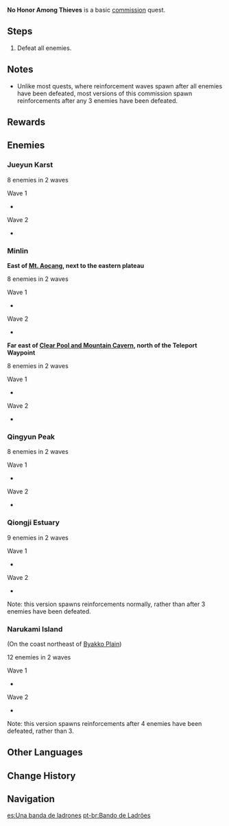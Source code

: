 {{About|the [[Commission]]|the [[Random Event]]|No Honor Among Thieves (Random Event)}}
{{Quest Infobox
|id             = 
|type           = Commission
|image          = Commission No Honor Among Thieves.png
|caption        = [[Qiongji Estuary]] version
|region         = Liyue
|summary        = Defeat the group of Treasure Hoarders.
|startLocation  = [[Jueyun Karst]], [[Liyue]]
|startLocation2 = [[Minlin]], Liyue
|startLocation3 = [[Qingyun Peak]], Liyue
|startLocation4 = [[Qiongji Estuary]], Liyue
|startLocation5 = [[Narukami Island]], [[Inazuma]]
|other          = 
*AR-Dependent Rewards
|characters     = Traveler
}}

'''No Honor Among Thieves''' is a basic [[commission]] quest.

==Steps==
{{Quest Description|A group of [[Treasure Hoarders]] have made camp in the wilderness and are up to no good. Defeat them to put an end to this threat.}}
#Defeat all enemies.

==Notes==
* Unlike most quests, where reinforcement waves spawn after all enemies have been defeated, most versions of this commission spawn reinforcements after any 3 enemies have been defeated.

==Rewards==
{{Commission Rewards|full}}

==Enemies==
===Jueyun Karst===
;8 enemies in 2 waves

Wave 1
*{{Enemy List|Treasure Hoarders: Scout;Treasure Hoarders: Marksman;Treasure Hoarders: Pyro Potioneer;Treasure Hoarders: Handyman;Treasure Hoarders: Gravedigger}}
Wave 2
*{{Enemy List|Treasure Hoarders: Electro Potioneer;Treasure Hoarders: Crusher;Treasure Hoarders: Gravedigger}}

===Minlin===
'''East of [[Mt. Aocang]], next to the eastern plateau'''

;8 enemies in 2 waves

Wave 1
*{{Enemy List|Treasure Hoarders: Marksman*2;Treasure Hoarders: Seaman*2;Treasure Hoarders: Crusher}}
Wave 2
*{{Enemy List|Treasure Hoarders: Gravedigger;Treasure Hoarders: Pugilist*2;Treasure Hoarders: Pyro Potioneer}}

'''Far east of [[Clear Pool and Mountain Cavern]], north of the Teleport Waypoint'''

;8 enemies in 2 waves

Wave 1
*{{Enemy List|Treasure Hoarders: Scout;Treasure Hoarders: Hydro Potioneer;Treasure Hoarders: Cryo Potioneer;Treasure Hoarders: Seaman;Treasure Hoarders: Handyman}}
Wave 2
*{{Enemy List|Treasure Hoarders: Cryo Potioneer;Treasure Hoarders: Gravedigger;Treasure Hoarders: Crusher}}

===Qingyun Peak===
;8 enemies in 2 waves

Wave 1
*{{Enemy List|Treasure Hoarders: Scout;Treasure Hoarders: Marksman;Treasure Hoarders: Crusher;Treasure Hoarders: Handyman;Treasure Hoarders: Pyro Potioneer}}
Wave 2
*{{Enemy List|Treasure Hoarders: Gravedigger;Treasure Hoarders: Electro Potioneer;Treasure Hoarders: Pugilist}}

===Qiongji Estuary===
;9 enemies in 2 waves

Wave 1
*{{Enemy List|Treasure Hoarders: Scout;Treasure Hoarders: Marksman;Treasure Hoarders: Electro Potioneer*2;Treasure Hoarders: Pugilist}}
Wave 2
*{{Enemy List|Treasure Hoarders: Pyro Potioneer*2;Treasure Hoarders: Seaman;Treasure Hoarders: Crusher}}

Note: this version spawns reinforcements normally, rather than after 3 enemies have been defeated.

===Narukami Island===
(On the coast northeast of [[Byakko Plain]])
;12 enemies in 2 waves

Wave 1
*{{Enemy List|Treasure Hoarders: Pyro Potioneer;Treasure Hoarders: Electro Potioneer;Treasure Hoarders: Pugilist;Treasure Hoarders: Scout*2;Treasure Hoarders: Marksman}}
Wave 2
*{{Enemy List|Treasure Hoarders: Cryo Potioneer;Treasure Hoarders: Electro Potioneer;Treasure Hoarders: Gravedigger;Treasure Hoarders: Pugilist;Treasure Hoarders: Seaman;Treasure Hoarders: Crusher}}

Note: this version spawns reinforcements after 4 enemies have been defeated, rather than 3.

==Other Languages==
{{Other Languages
|en      = No Honor Among Thieves
|zhs     = 盗亦无道
|zhs_rm  = Dào Yì Wú Dào
|zht     = 盜亦無道
|zht_rm  = Dào Yì Wú Dào
|zh_tl   = There are No Morals in Stealing
|ja      = 盗賊討伐
|ja_rm   = Touzoku Toubatsu
|ja_tl   = Thief Subjugation
|ko      = 도둑질엔 이유가 없다
|ko_rm   = Dodukjil-en Iyuga Eoptta
|ko_tl   = There is No Reason to Steal
|es      = Una banda de ladrones
|es_tl   = 
|fr      = Sans foi ni loi
|fr_tl   = Without Faith nor Law
|fr_note = Equivalent to "{{wt|wild and woolly}}".
|ru      = Среди воров чести не сыскать
|ru_tl   = 
|th      = ไม่มีสัจจะในหมู่โจร
|th_rm   = 
|th_tl   = No Honor Among Thieves
|vi      = Cướp là vô đạo
|vi_tl   = 
|de      = Dreiste Diebe
|de_tl   = Brazen Thieves
|id      = Perampok Tak Bermoral
|id_tl   = Immoral Thieves
|pt      = Bando de Ladrões
|pt_tl   = 
}}

==Change History==
{{Change History|1.0}}

==Navigation==
{{Commission Navbox|Basic}}

[[es:Una banda de ladrones]]
[[pt-br:Bando de Ladrões]]